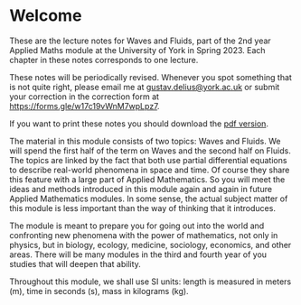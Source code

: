 # Welcome {.unnumbered}

These are the lecture notes for Waves and Fluids, part of the 2nd year Applied
Maths module at the University of York in Spring 2023. Each chapter in these
notes corresponds to one lecture.

These notes will be periodically revised. Whenever you spot something that is not quite right, please email me at [gustav.delius\@york.ac.uk](mailto:gustav.delius@york.ac.uk) or submit your correction in the correction form at <https://forms.gle/w17c19vWnM7wpLpz7>.

::: {.content-visible unless-format="pdf"}

If you want to print these notes you should download the [pdf version](Waves-and-Fluids.pdf).

:::

The material in this module consists of two topics: Waves and Fluids. We will spend the first half of the term on Waves and the second half on Fluids. The topics are linked by the fact that both use partial differential equations to describe real-world phenomena in space and time. Of course they share this feature with a large part of Applied Mathematics. So you will meet the ideas and methods introduced in this module again and again in future Applied Mathematics modules. In some sense, the actual subject matter of this module is less important than the way of thinking that it introduces.

The module is meant to prepare you for going out into the world and confronting new phenomena with the power of mathematics, not only in physics, but in biology, ecology, medicine, sociology, economics, and other areas. There will be many modules in the third and fourth year of you studies that will deepen that ability.

Throughout this module, we shall use SI units: length is measured in meters (m), time in seconds (s), mass in kilograms (kg).
